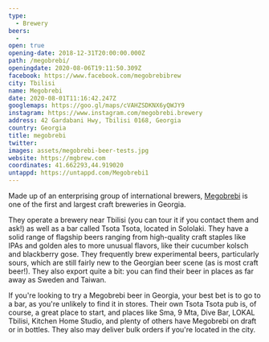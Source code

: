 ```yaml
---
type:
  - Brewery
beers:
  -
open: true
opening-date: 2018-12-31T20:00:00.000Z
path: /megobrebi/
openingdate: 2020-08-06T19:11:50.309Z
facebook: https://www.facebook.com/megobrebibrew
city: Tbilisi
name: Megobrebi
date: 2020-08-01T11:16:42.247Z
googlemaps: https://goo.gl/maps/cVAHZSDKNX6yQWJY9
instagram: https://www.instagram.com/megobrebi.brewery
address: 42 Gardabani Hwy, Tbilisi 0168, Georgia
country: Georgia
title: megobrebi
twitter:
images: assets/megobrebi-beer-tests.jpg
website: https://mgbrew.com
coordinates: 41.662293,44.919020
untappd: https://untappd.com/Megobrebi1
---
```


Made up of an enterprising group of international brewers, [Megobrebi](https://mgbrew.com) is one of the first and largest craft breweries in Georgia.

They operate a brewery near Tbilisi (you can tour it if you contact them and ask!) as well as a bar called Tsota Tsota, located in Sololaki. They have a solid range of flagship beers ranging from high-quality craft staples like IPAs and golden ales to more unusual flavors, like their cucumber kolsch and blackberry gose. They frequently brew experimental beers, particularly sours, which are still fairly new to the Georgian beer scene (as is most craft beer!). They also export quite a bit: you can find their beer in places as far away as Sweden and Taiwan.

If you're looking to try a Megobrebi beer in Georgia, your best bet is to go to a bar, as you're unlikely to find it in stores. Their own Tsota Tsota pub is, of course, a great place to start, and places like Sma, 9 Mta, Dive Bar, LOKAL Tbilisi, Kitchen Home Studio, and plenty of others have Megobrebi on draft or in bottles. They also may deliver bulk orders if you're located in the city.
